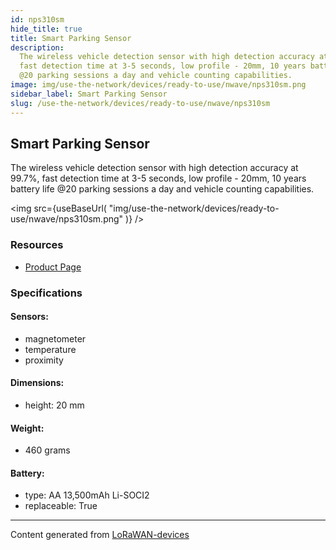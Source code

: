 ```yaml
---
id: nps310sm
hide_title: true
title: Smart Parking Sensor
description:
  The wireless vehicle detection sensor with high detection accuracy at 99.7%,
  fast detection time at 3-5 seconds, low profile - 20mm, 10 years battery life
  @20 parking sessions a day and vehicle counting capabilities.
image: img/use-the-network/devices/ready-to-use/nwave/nps310sm.png
sidebar_label: Smart Parking Sensor
slug: /use-the-network/devices/ready-to-use/nwave/nps310sm
---
```



## Smart Parking Sensor

The wireless vehicle detection sensor with high detection accuracy at 99.7%,
fast detection time at 3-5 seconds, low profile - 20mm, 10 years battery life
@20 parking sessions a day and vehicle counting capabilities.

<img
  src={useBaseUrl(
    "img/use-the-network/devices/ready-to-use/nwave/nps310sm.png"
  )}
/>

### Resources

- [Product Page](https://www.nwave.io/smart-parking-sensor/)

### Specifications

#### Sensors:

- magnetometer
- temperature
- proximity

#### Dimensions:

- height: 20 mm

#### Weight:

- 460 grams

#### Battery:

- type: AA 13,500mAh Li-SOCI2
- replaceable: True

---

Content generated from
[LoRaWAN-devices](https://github.com/TheThingsNetwork/lorawan-devices)
